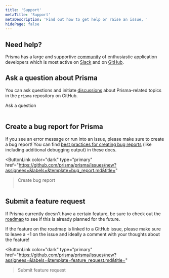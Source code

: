 ```yaml
---
title: 'Support'
metaTitle: 'Support'
metaDescription: 'Find out how to get help or raise an issue, '
hidePage: false
---
```


## Need help?

Prisma has a large and supportive [community](https://prisma.io/community) of enthusiastic application developers which is most active on [Slack](https://slack.prisma.io) and on [GitHub](https://github.com/prisma/prisma).

## Ask a question about Prisma

You can ask questions and initiate [discussions](https://github.com/prisma/prisma/discussions/) about Prisma-related topics in the `prisma` repository on GitHub.

<ButtonLink color="dark" type="primary" href="https://github.com/prisma/prisma/discussions">
  Ask a question
</ButtonLink>
<br />
<br />

## Create a bug report for Prisma

If you see an error message or run into an issue, please make sure to create a bug report! You can find [best practices for creating bug reports](creating-bug-reports) (like including additional debugging output) in these docs.

<ButtonLink
color="dark"
type="primary"
href="https://github.com/prisma/prisma/issues/new?assignees=&labels=&template=bug_report.md&title="

> Create bug report
> </ButtonLink>
> <br />
> <br />

## Submit a feature request

If Prisma currently doesn't have a certain feature, be sure to check out the [roadmap](../about/roadmap) to see if this is already planned for the future.

If the feature on the roadmap is linked to a GitHub issue, please make sure to leave a +1 on the issue and ideally a comment with your thoughts about the feature!

<ButtonLink
color="dark"
type="primary"
href="https://github.com/prisma/prisma/issues/new?assignees=&labels=&template=feature_request.md&title="

> Submit feature request
> </ButtonLink>
